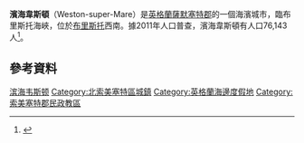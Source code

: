 {{Infobox UK place
 | country                  = 英格蘭
 | official_name            = Weston-super-Mare
 | civil_parish             = Weston-super-Mare
 | population               = 76,143
 | population_ref           =（2011年普查）<ref name=census2011 />
 | latitude                 = 51.346
 | longitude                = -2.977
 | unitary_england          = [[北薩默塞特|北薩默塞特]]
 | lieutenancy_england      = [[薩默塞特郡|薩默塞特郡]]
 | region                   = 西南英格蘭
 | constituency_westminster = [[濱海威斯頓_(英國國會選區)|濱海威斯頓]]
 | post_town                = WESTON-SUPER-MARE
 | postcode_district        = BS22–BS24
 | postcode_area            = BS
 | dial_code                = 01934
 | os_grid_reference        = ST320613
 | static_image             = [[File:Weston-Super-Mare_view.jpg|alt=Multiple houses and other buildings around a bay into which a pier projects. On the background are hills]]
 | static_image_caption     = 
 | london_distance          =
}}
'''濱海韋斯頓'''（Weston-super-Mare）是[[英格蘭|英格蘭]][[薩默塞特郡|薩默塞特郡]]的一個海濱城市，臨布里斯托海峽，位於[[布里斯托|布里斯托]]西南{{convert|18|mi|km|0}}。據2011年人口普查，濱海韋斯頓有人口76,143人<ref name=census2011>{{cite web|title=2011 Census Profile|url=http://www.n-somerset.gov.uk/Environment/Planning_policy_and-research/researchandmonitoring/Documents/North%20Somerset%20Small%20area%20geography%20profiles%20tool.xls|publisher=North Somerset Council|accessdate=4 January 2014|format=Excel|deadurl=yes|archiveurl=https://web.archive.org/web/20140104204530/http://www.n-somerset.gov.uk/Environment/Planning_policy_and-research/researchandmonitoring/Documents/North%20Somerset%20Small%20area%20geography%20profiles%20tool.xls|archivedate=2014年1月4日}}</ref>。
==參考資料==
{{Reflist}}

{{DEFAULTSORT:Weston-super-Mare}}
[[Category:滨海韦斯顿|]]
[[Category:北索美塞特區城鎮|Category:北索美塞特區城鎮]]
[[Category:英格蘭海邊度假地|Category:英格蘭海邊度假地]]
[[Category:索美塞特郡民政教區|Category:索美塞特郡民政教區]]